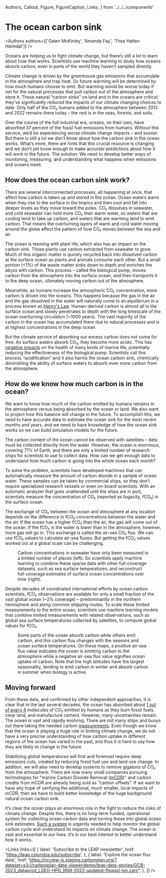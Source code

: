   Authors,
  Callout,
  Figure,
  FigureCaption,
  Links,
} from '../../../components'

# The ocean carbon sink

<Authors authors={['Galen McKinley', 'Amanda Fay', 'Thea Hatlen Heimdal']} />

<Callout>
  Oceans are helping us to fight climate change, but there’s still a lot to
  learn about how that works. Scientists use machine learning to study how
  oceans absorb carbon, even in parts of the world they haven’t sampled
  directly.
</Callout>

Climate change is driven by the greenhouse gas emissions that accumulate in the atmosphere and trap heat. So future warming will be determined by how much humans choose to emit. But warming would be worse today if not for the natural processes that pull carbon out of the atmosphere and store it. These natural “carbon sinks” on land and in the oceans are critical; they’ve significantly reduced the impacts of our climate changing choices to date. Only half of the CO₂ humans added to the atmosphere between 2013 and 2022 remains there today – the rest is in the seas, forests, and soils.

Over the course of the full industrial era, oceans, on their own, have absorbed 37 percent of the fossil fuel emissions from humans. Without this service, we’d be experiencing worse climate change impacts – and sooner. But there is still a lot we don’t know about how the carbon sink in the ocean works. What’s more, there are hints that this crucial resource is changing and we don’t yet know enough to make accurate predictions about how it will work in the future. The solution: We need to develop better ways of monitoring, measuring, and understanding what happens when emissions and oceans meet.

<Figure title='The ocean is crucial for removing carbon from the atmosphere and storing it for the long haul.'>
  <Sinks />
</Figure>

## How does the ocean carbon sink work?

There are several interconnected processes, all happening at once, that affect how carbon is taken up and stored in the ocean. Ocean waters warm when they rise to the surface in the tropics and then cool and fall into deeper levels as they move toward the poles. CO₂ dissolves in seawater, and cold seawater can hold more CO₂ than warm water, so waters that are cooling tend to take up carbon, and waters that are warming tend to emit carbon. That means the overturning layers of warm and cold water moving around the globe affect the pattern of how CO₂ moves between the sea and air.

The ocean is teeming with plant life, which also has an impact on the carbon sink. Those plants use carbon extracted from seawater to grow. Much of this organic matter is quickly recycled back into dissolved carbon at the surface ocean as plants and animals consume each other. But a small portion (\<1%) of the waste matter sinks down to depth and enriches the abyss with carbon. This process – called the biological pump, moves carbon from the atmosphere into the surface ocean, and then transports it to the deep ocean, ultimately moving carbon out of the atmosphere.

Meanwhile, as humans increase the atmospheric CO₂ concentration, more carbon is driven into the oceans. This happens because the gas in the air and the gas dissolved in the water will naturally come to an equilibrium in a process known as [Henry's Law](https://en.wikipedia.org/wiki/Henry%27s_law). Human-derived carbon is almost all in the surface ocean and slowly penetrates to depth with the long timescale of the ocean overturning circulation (~1000 years). The vast majority of the carbon in the ocean has accumulated there due to natural processes and is at highest concentrations in the deep ocean.

But the climate service of absorbing our excess carbon does not come for free. As surface waters absorb CO₂, they become more acidic. This has [negative impacts](https://doi.org/10.1146/annurev-environ-012320-083019) on the health of many kinds of marine life, potentially reducing the effectiveness of the biological pump. Scientists call this process “acidification” and it also harms the ocean carbon sink, chemically diminishing the ability of surface waters to absorb even more carbon from the atmosphere.

## How do we know how much carbon is in the ocean?

We want to know how much of the carbon emitted by humans remains in the atmosphere versus being absorbed by the ocean or land. We also want to project how this balance will change in the future. To accomplish this, we need to have accurate data to estimate the ocean sink for the most recent months and years, and we need to have knowledge of how the ocean sink works so we can build simulation models for the future.

The carbon content of the ocean cannot be observed with satellites – data must be collected directly from the water. However, the ocean is enormous, covering 71% of Earth, and there are only a limited number of research ships for scientists to use to collect data. How can we get enough data to understand how much carbon is going into the whole ocean each month?

To solve the problem, scientists have developed machines that can automatically measure the amount of carbon dioxide in a sample of ocean water. These samples can be taken by commercial ships, so they don’t require specialized research vessels or even on-board scientists. With an automatic analyzer that goes unattended until the ships are in port, scientists measure the concentration of CO₂ (reported as fugacity, fCO₂) in the surface ocean.

The exchange of CO₂ between the ocean and atmosphere at any location depends on the difference in fCO₂ concentrations between the water and the air. If the ocean has a higher fCO₂ than the air, the gas will come out of the ocean. If the fCO₂ in the water is lower than in the atmosphere, however, more gas will go in. This exchange is called the air-sea CO₂ flux. We can use fCO₂ values to calculate air-sea fluxes. But getting the fCO₂ values worked out at a global scale can be challenging.

<Figure title='How scientists use machine learning to build global estimates from limited measurements'>
  <FCO2Maps />
  <FigureCaption>
    Carbon concentrations in seawater have only been measured in a limited
    number of places (left). So scientists apply machine learning to combine
    these sparse data with other full-coverage datasets, such as sea surface
    temperatures, and reconstruct full-coverage estimates of surface ocean
    concentrations over time (right).
  </FigureCaption>
</Figure>

Despite decades of coordinated international efforts by ocean carbon scientists, fCO₂ observations are available for only a small fraction of the vast global ocean (~2% coverage) – predominantly in the northern hemisphere and along common shipping routes. To scale these limited measurements to the entire ocean, scientists use machine learning models that combine limited measurements with related observations, such as global sea surface temperatures collected by satellites, to compute global values for fCO₂.

<Figure title='The ocean carbon sink changes seasonally'>
  <FluxMap />
  <FigureCaption>
    Some parts of the ocean absorb carbon while others emit carbon, and this
    carbon flux changes with the seasons and ocean surface temperatures. On
    these maps, a positive air-sea flux value indicates the ocean is emitting
    carbon to the atmosphere while a negative air-sea flux value signifies ocean
    uptake of carbon. Note that the high latitudes have the largest seasonality,
    tending to emit carbon in winter and absorb carbon in summer when biology is
    active.
  </FigureCaption>
</Figure>

## Moving forward

From these data, and confirmed by other independent approaches, it is clear that in the last several decades, the ocean has absorbed about [1 out of every 4](https://doi.org/10.1029/2023gb007780) molecules of CO₂ emitted by humans as they burn fossil fuels, clear land, and manufacture cement. However, many uncertainties remain. The ocean is vast and rapidly evolving. There are not many ships and buoys out there taking the needed carbon [measurements](https://doi.org/10.1029/2021gl095325). Even though we know that the ocean is playing a huge role in limiting climate change, we do not have a very precise understanding of how carbon uptake in different regions of the ocean has varied in the past, and thus it is hard to say how they are likely to change in the future.

Stabilizing global temperatures will first and foremost require deep emissions cuts, created by reducing fossil fuel use and land use change. In addition, we will also need to develop systems to remove gigatons of CO₂ from the atmosphere. There are now many small companies pursuing technologies for "marine Carbon Dioxide Removal ([mCDR](https://doi.org/10.17226/26278))" and carbon credits from mCDR are already being sold as "carbon offsets". If we want to have any hope of verifying the additional, much smaller, local impacts of mCDR, then we have to build better knowledge of the huge background natural ocean carbon sink.

It’s clear the ocean plays an enormous role in the fight to reduce the risks of climate change. Despite this, there is no long-term funded, operational system for collecting ocean carbon data and turning these into global ocean sink estimates. [Such a system](https://wmo.int/activities/global-greenhouse-gas-watch-g3w) is urgently needed to help monitor the global carbon cycle and understand its impacts on climate change. The ocean is vast and essential to our lives. It’s in our best interest to better understand how it works.

<Links
  links={[
    {
      label: 'Subscribe to the LEAP newsletter',
      href: 'https://leap.columbia.edu/subscribe',
    },
    {
      label: 'Explore the ocean flux data',
      href: 'https://ncview-js.staging.carbonplan.org/?dataset=s3://carbonplan-data-viewer/demo/leap-data-stories/GCB-2023_dataprod_LDEO-HPD_1959-2022-updated-flipped-lon.zarr/',
    },
  ]}
/>
